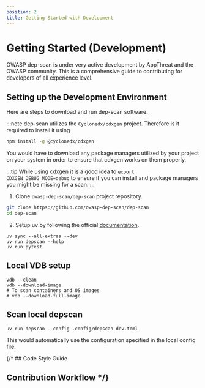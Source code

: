 ```yaml
---
position: 2
title: Getting Started with Development
---
```


# Getting Started (Development)

OWASP dep-scan is under very active development by AppThreat and the OWASP community.
This is a comprehensive guide to contributing for developers of all experience level.

## Setting up the Development Environment
Here are steps to download and run dep-scan software.

:::note
dep-scan utilizes the `Cyclonedx/cdxgen` project. Therefore is it required to install it using
```bash
npm install -g @cyclonedx/cdxgen
```
You would have to download any package managers utilized by your project on your system in order to ensure that cdxgen works on them properly.

:::tip
While using cdxgen it is a good idea to `export CDXGEN_DEBUG_MODE=debug` to ensure if you can install and package managers you might be missing for a scan.
:::


1. Clone `owasp-dep-scan/dep-scan` project repository.

```bash
git clone https://github.com/owasp-dep-scan/dep-scan
cd dep-scan
```

2. Setup uv by following the official [documentation](https://docs.astral.sh/uv/).

```shell
uv sync --all-extras --dev
uv run depscan --help
uv run pytest
```

## Local VDB setup

```shell
vdb --clean
vdb --download-image
# To scan containers and OS images
# vdb --download-full-image
```

## Scan local depscan

```shell
uv run depscan --config .config/depscan-dev.toml
```

This would automatically use the configuration specified in the local config file.

{/* ## Code Style Guide

## Contribution Workflow */}

